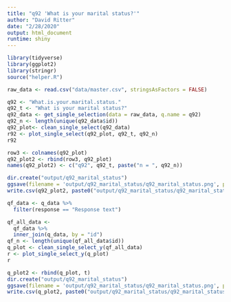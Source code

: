 ```yaml
---
title: "q92 'What is your marital status?'"
author: "David Ritter"
date: "2/28/2020"
output: html_document
runtime: shiny
---
```


```r
library(tidyverse)
library(ggplot2)
library(stringr)
source("helper.R")
```

```r
raw_data <- read.csv("data/master.csv", stringsAsFactors = FALSE)
```

```r
q92 <- "What.is.your.marital.status."
q92_t <- "What is your marital status?"
q92_data <- get_single_selection(data = raw_data, q.name = q92)
q92_n <- length(unique(q92_data$id))
q92_plot<- clean_single_select(q92_data)
r92 <- plot_single_select(q92_plot, q92_t, q92_n)
r92
```

```r
row3 <- colnames(q92_plot)
q92_plot2 <- rbind(row3, q92_plot)
names(q92_plot2) <- c("q92", q92_t, paste("n = ", q92_n))
```

```r
dir.create("output/q92_marital_status")
ggsave(filename = 'output/q92_marital_status/q92_marital_status.png', plot = r92, device = 'png')
write.csv(q92_plot2, paste0("output/q92_marital_status/q92_marital_status_", q92_n,".csv"), row.names=F)
```







```r
qf_data <- q_data %>%
  filter(response == "Response text")
```

```r
qf_all_data <- 
  qf_data %>%
  inner_join(q_data, by = "id")
qf_n <- length(unique(qf_all_data$id))
q_plot <- clean_single_select_y(qf_all_data)
r <- plot_single_select_y(q_plot)
r
```

```r
q_plot2 <- rbind(q_plot, t)
dir.create("output/q92_marital_status")
ggsave(filename = 'output/q92_marital_status/q92_marital_status.png', plot = r, device = 'png')
write.csv(q_plot2, paste0("output/q92_marital_status/q92_marital_status_", qf_n,".csv"), row.names=F)
```